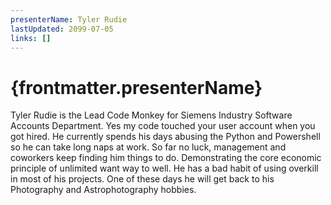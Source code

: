 ```yaml
---
presenterName: Tyler Rudie
lastUpdated: 2099-07-05
links: []
---
```


# {frontmatter.presenterName}

Tyler Rudie is the Lead Code Monkey for Siemens Industry Software Accounts Department. Yes my code touched your user account when you got hired. He currently spends his days abusing the Python and Powershell so he can take long naps at work. So far no luck, management and coworkers keep finding him things to do. Demonstrating the core economic principle of unlimited want way to well. He has a bad habit of using overkill in most of his projects. One of these days he will get back to his Photography and Astrophotography hobbies.

